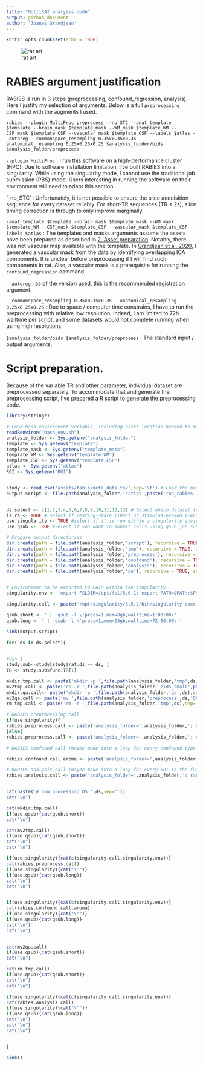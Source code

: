 ```yaml
---
title: "MultiRAT analysis code"
output: github_document
author: 'Joanes Grandjean'
---
```


```r
knitr::opts_chunk$set(echo = TRUE)
```

![rat art](assets/img/rat_art.png)

# RABIES argument justification
RABIES is run in 3 steps (preprocessing, confound_regression, analysis). Here I justify my selection of arguments. Below is a full `preprocessing` command with the augments I used.

`rabies --plugin MultiProc preprocess --no_STC --anat_template $template --brain_mask $template_mask --WM_mask $template_WM --CSF_mask $template_CSF --vascular_mask $template_CSF --labels $atlas --autoreg --commonspace_resampling 0.35x0.35x0.35 --anatomical_resampling 0.25x0.25x0.25 $analysis_folder/bids $analysis_folder/preprocess`

`--plugin MultiProc` : I run this software on a high-performance cluster (HPC). Due to software installation limitation, I've built RABIES into a singularity. While using the singularity mode, I cannot use the traditional job submission (PBS) mode. Users interesting in running the software on their environment will need to adapt this section. 

'--no_STC' : Unfortunately, it is not possible to ensure the slice acquisition sequence for every dataset reliably. For short-TR sequences (TR < 2s), slice timing correction is through to only improve marginally. 

`-anat_template $template --brain_mask $template_mask --WM_mask $template_WM --CSF_mask $template_CSF --vascular_mask $template_CSF --labels $atlas` : The templates and masks arguments assume the assets have been prepared as described in [2. Asset preparation](proj_asset.md). Notably, there was not vascular map available with the template. In [Grandjean et al. 2020](https://www.sciencedirect.com/science/article/pii/S1053811919308699), I generated a vascular mask from the data by identifying overlapping ICA components. It is unclear before preprocessing if I will find such components in rat. Also, a vascular mask is a prerequisite for running the `confound_regression` command. 

`--autoreg` : as of the version used, this is the recommended registration argument. 

`--commonspace_resampling 0.35x0.35x0.35 --anatomical_resampling 0.25x0.25x0.25` : Due to space / computer time constrains, I have to run the preprocessing with relative low resolution. Indeed, I am limited to 72h walltime per script, and some datasets would not complete running when using high resolutions. 

`$analysis_folder/bids $analysis_folder/preprocess` : The standard input / output arguments. 

# Script preparation. 
Because of the variable TR and other parameter, individual dataset are preprocessed separately. 
To accommodate that and generate the preprocessing script, I've prepared a R script to generate the preprocessing code. 

```r
library(stringr)

# Load bash environment variable, including asset location needed to make our RABIES call. 
readRenviron("bash_env.sh")
analysis_folder <- Sys.getenv("analysis_folder")
template <- Sys.getenv("template")
template_mask <- Sys.getenv("template_mask")
template_WM <- Sys.getenv("template_WM")
template_CSF <- Sys.getenv("template_CSF")
atlas <- Sys.getenv("atlas")
ROI <- Sys.getenv("ROI")


study <- read.csv('assets/table/meta_data.tsv',sep='\t') # Load the meta data (currently not available on public repository.)
output.script <- file.path(analysis_folder,'script',paste('run_rabies-',Sys.Date(),'.sh',sep=''))


ds.select <- c(1,2,3,4,5,6,7,8,9,10,11,12,13) # Select which dataset to preprocess
is.rs <- TRUE # Select if resting-state (TRUE) or stimulus-evoked (FALSE). Important because this will impact confound regression and analysis
use.singularity <- TRUE #select if it is run within a singularity environment (not currently implemented)
use.qsub <- TRUE #Select if you want to submit calls using qsub job submission command (for HPC). 

# Prepare output directories 
dir.create(path = file.path(analysis_folder,'script'), recursive = TRUE, showWarnings = FALSE)
dir.create(path = file.path(analysis_folder,'tmp'), recursive = TRUE, showWarnings = FALSE)
dir.create(path = file.path(analysis_folder,'preprocess'), recursive = TRUE, showWarnings = FALSE)
dir.create(path = file.path(analysis_folder,'confound'), recursive = TRUE, showWarnings = FALSE)
dir.create(path = file.path(analysis_folder,'analysis'), recursive = TRUE, showWarnings = FALSE)
dir.create(path = file.path(analysis_folder,'qa'), recursive = TRUE, showWarnings = FALSE)


# Environment to be exported to PATH within the singularity. 
singularity.env <- 'export FSLDIR=/opt/fsl/6.0.1; export PATH=$PATH:$FSLDIR/bin; export ANTSPATH=/home/rabies/ants-v2.3.1/bin; export RABIES_VERSION=0.2.0-dev; export RABIES=/home/rabies/RABIES-0.2.0-dev; export PYTHONPATH="${PYTHONPATH}:$RABIES"; export PATH=$PATH:$RABIES/bin; export PATH=$PATH:$RABIES/rabies/shell_scripts; export PATH=$RABIES/twolevel_ants_dbm:$PATH;'

singularity.call <- paste('/opt/singularity/3.5.2/bin/singularity exec -B /opt/fsl -B ',analysis_folder,' /opt/rabies/0.2.0/rabies-0.2.0-dev.simg bash -c \'',sep='')

qsub.short <- ' |  qsub -l \'procs=1,mem=8gb,walltime=1:00:00\''
qsub.long <- ' |  qsub -l \'procs=1,mem=24gb,walltime=72:00:00\''

sink(output.script)

for( ds in ds.select){

  
#ds<-1
study.sub<-study[study$rat.ds == ds, ]
TR <- study.sub$func.TR[1]

mkdir.tmp.call <- paste('mkdir -p ',file.path(analysis_folder,'tmp',ds),sep='')
mv2tmp.call <- paste('cp -r ',file.path(analysis_folder,'bids_small',paste('sub-01',str_pad(ds, 3, pad = "0"),'*',sep='')),' ', file.path(analysis_folder,'tmp',ds),sep='')
mkdir.qa.call<- paste('mkdir -p ',file.path(analysis_folder,'qa',ds),sep='')
mv2qa.call <- paste('mv ',file.path(analysis_folder,'preprocess',ds,'QC_report/*'),' ', file.path(analysis_folder,'qa',ds),sep='')
rm.tmp.call <- paste('rm -r ',file.path(analysis_folder,'tmp',ds),sep='')

# RABIES preprocessing call
if(use.singularity){
rabies.preprocess.call <- paste('analysis_folder=',analysis_folder,'; rabies --plugin MultiProc preprocess --no_STC --anat_template ',template,' --brain_mask ', template_mask, ' --WM_mask ', template_WM, ' --CSF_mask ', template_CSF, ' --vascular_mask ',template_CSF, ' --labels ', atlas, ' --autoreg --commonspace_resampling 0.35x0.35x0.35 --anatomical_resampling 0.25x0.25x0.25 --TR ', TR, 's ', file.path(analysis_folder,'tmp',ds), ' ', file.path(analysis_folder,'preprocess',ds),sep='')
}else{
rabies.preprocess.call <- paste('analysis_folder=',analysis_folder,'; rabies preprocess --no_STC --anat_template ',template,' --brain_mask ', template_mask, ' --WM_mask ', template_WM, ' --CSF_mask ', template_CSF, ' --vascular_mask ',template_CSF, ' --labels ', atlas, ' --autoreg --commonspace_resampling 0.35x0.35x0.35 --anatomical_resampling 0.25x0.25x0.25 --TR ', TR, 's ', file.path(analysis_folder,'tmp',ds), ' ',file.path(analysis_folder,'preprocess',ds),sep='')}

# RABIES confound call (maybe make into a loop for every confound type in future.)

rabies.confound.call.aroma <- paste('analysis_folder=',analysis_folder,'; rabies confound_regression ', file.path(analysis_folder,'preprocess',ds),' ',file.path(analysis_folder,'confound',ds), ' --commonspace_bold --highpass 0.01 --lowpass 0.1 --smoothing_filter 0.5 --diagnosis_output --run_aroma --TR ', TR, 's',sep='')

# RABIES analysis call (maybe make into a loop for every ROI in the future)
rabies.analysis.call <- paste('analysis_folder=',analysis_folder,'; rabies analysis ', file.path(analysis_folder,'confound',ds),' ',file.path(analysis_folder,'analysis',ds), ' --seed_list ', ROI,'S1bf_l.nii.gz',sep='')


cat(paste('# now processing DS ',ds,sep=''))
cat("\n")

cat(mkdir.tmp.call)
if(use.qsub){cat(qsub.short)}
cat("\n")

cat(mv2tmp.call)
if(use.qsub){cat(qsub.short)}
cat("\n")
cat("\n")

if(use.singularity){cat(c(singularity.call,singularity.env))}
cat(rabies.preprocess.call)
if(use.singularity){cat("\'")}
if(use.qsub){cat(qsub.long)}
cat("\n")
cat("\n")


if(use.singularity){cat(c(singularity.call,singularity.env))}
cat(rabies.confound.call.aroma)
if(use.singularity){cat("\'")}
if(use.qsub){cat(qsub.long)}
cat("\n")
cat("\n")


cat(mv2qa.call)
if(use.qsub){cat(qsub.short)}
cat("\n")

cat(rm.tmp.call)
if(use.qsub){cat(qsub.short)}
cat("\n")
cat("\n")

if(use.singularity){cat(c(singularity.call,singularity.env))}
cat(rabies.analysis.call)
if(use.singularity){cat("\'")}
if(use.qsub){cat(qsub.long)}
cat("\n")
cat("\n")
cat("\n")


}

sink()
```


